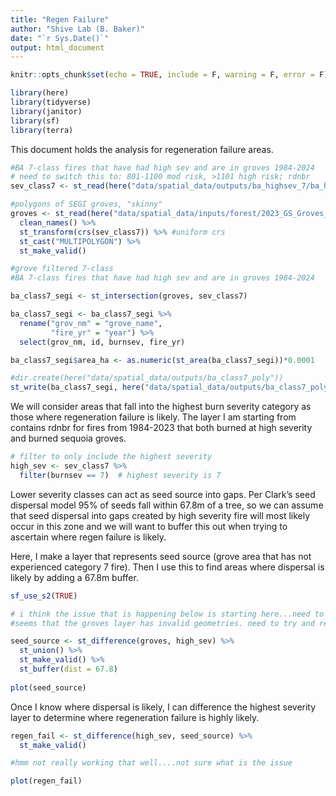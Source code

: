 ```yaml
---
title: "Regen Failure"
author: "Shive Lab (B. Baker)"
date: "`r Sys.Date()`"
output: html_document
---
```


```r
knitr::opts_chunk$set(echo = TRUE, include = F, warning = F, error = F)

library(here)
library(tidyverse)
library(janitor)
library(sf)
library(terra)

```

This document holds the analysis for regeneration failure areas.

```r
#BA 7-class fires that have had high sev and are in groves 1984-2024 
# need to switch this to: 801-1100 mod risk, >1101 high risk; rdnbr
sev_class7 <- st_read(here("data/spatial_data/outputs/ba_highsev_7/ba_highsev_7.shp"))

#polygons of SEGI groves, "skinny"
groves <- st_read(here("data/spatial_data/inputs/forest/2023_GS_Groves_OTI_public.gdb"), layer = "OGS_Groves_2023_97_public") %>%
  clean_names() %>%
  st_transform(crs(sev_class7)) %>% #uniform crs
  st_cast("MULTIPOLYGON") %>% 
  st_make_valid()

```



```r
#grove filtered 7-class
#BA 7-class fires that have had high sev and are in groves 1984-2024 

ba_class7_segi <- st_intersection(groves, sev_class7)

ba_class7_segi <- ba_class7_segi %>% 
  rename("grov_nm" = "grove_name",
         "fire_yr" = "year") %>% 
  select(grov_nm, id, burnsev, fire_yr) 

ba_class7_segi$area_ha <- as.numeric(st_area(ba_class7_segi))*0.0001 

#dir.create(here("data/spatial_data/outputs/ba_class7_poly"))
st_write(ba_class7_segi, here("data/spatial_data/outputs/ba_class7_poly/ba_class7_poly.shp"), append = F)

```

We will consider areas that fall into the highest burn severity category as those where regeneration failure is likely. The layer I am starting from contains rdnbr for fires from 1984-2023 that both burned at high severity and burned sequoia groves.

```r

# filter to only include the highest severity
high_sev <- sev_class7 %>% 
  filter(burnsev == 7)  # highest severity is 7
```

Lower severity classes can act as seed source into gaps. Per Clark's seed dispersal model 95% of seeds fall within 67.8m of a tree, so we can assume that seed dispersal into gaps created by high severity fire will most likely occur in this zone and we will want to buffer this out when trying to ascertain where regen failure is likely. 

Here, I make a layer that represents seed source (grove area that has not experienced category 7 fire). Then I use this to find areas where dispersal is likely by adding a 67.8m buffer.

```r

sf_use_s2(TRUE)

# i think the issue that is happening below is starting here...need to figure out what the method issue is here. dont really want to put this into arc.
#seems that the groves layer has invalid geometries. need to try and rebuild them to see if i can get to work

seed_source <- st_difference(groves, high_sev) %>% 
  st_union() %>% 
  st_make_valid() %>% 
  st_buffer(dist = 67.8)
  
plot(seed_source)
```

Once I know where dispersal is likely, I can difference the highest severity layer to determine where regeneration failure is highly likely.

```r

regen_fail <- st_difference(high_sev, seed_source) %>% 
  st_make_valid()

#hmm not really working that well....not sure what is the issue

plot(regen_fail)

```


